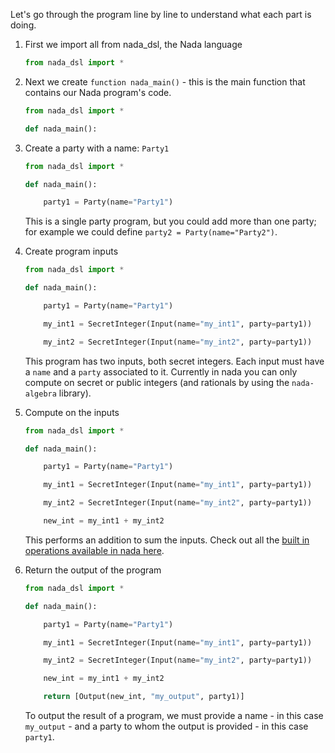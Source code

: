 Let's go through the program line by line to understand what each part is doing. 

1. First we import all from nada_dsl, the Nada language
    ```python
   from nada_dsl import *
   ```
2. Next we create `function nada_main()` - this is the main function that contains our Nada program's code.
   ```python
   from nada_dsl import *
   
   def nada_main():
   ```
3. Create a party with a name: `Party1`
   ```python
   from nada_dsl import *
   
   def nada_main():
   
       party1 = Party(name="Party1")
   ```

   This is a single party program, but you could add more than one party; for example we could define `party2 = Party(name="Party2")`.
4. Create program inputs
   ```python
   from nada_dsl import *
   
   def nada_main():
   
       party1 = Party(name="Party1")
   
       my_int1 = SecretInteger(Input(name="my_int1", party=party1))
   
       my_int2 = SecretInteger(Input(name="my_int2", party=party1))
   ```
   
   This program has two inputs, both secret integers. Each input must have a `name` and a `party` associated to it. Currently in nada you can only compute on secret or public integers (and rationals by using the `nada-algebra` library).

5. Compute on the inputs
   ```python
   from nada_dsl import *
   
   def nada_main():
   
       party1 = Party(name="Party1")
   
       my_int1 = SecretInteger(Input(name="my_int1", party=party1))
   
       my_int2 = SecretInteger(Input(name="my_int2", party=party1))
   
       new_int = my_int1 + my_int2
   ```
   This performs an addition to sum the inputs. Check out all the [built in operations available in nada here](/nada-lang-operators).

6. Return the output of the program
   ```python
   from nada_dsl import *
   
   def nada_main():
   
       party1 = Party(name="Party1")
   
       my_int1 = SecretInteger(Input(name="my_int1", party=party1))
   
       my_int2 = SecretInteger(Input(name="my_int2", party=party1))
   
       new_int = my_int1 + my_int2
   
       return [Output(new_int, "my_output", party1)]
   ```
   To output the result of a program, we must provide a name - in this case `my_output` - and a party to whom the output is provided - in this case `party1`.
